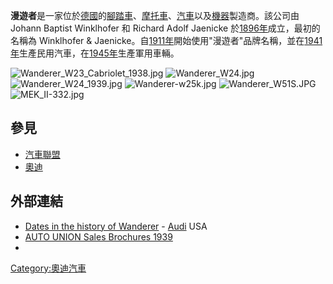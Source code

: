 {{Expand language|1=en|time=2021-08-19T10:25:03+00:00}}
{{Unreferenced|time=2021-08-19T10:25:03+00:00}}
{{Infobox company
| name  = 漫遊者
| logo  = Wanderer-werke.svg
| caption        =
| fate          = 併入[[汽車聯盟|汽車聯盟]]（Auto Union）
| successor     = 
| foundation    = [[1896年|1896年]] Johann Baptist Winklhofer 和 Richard Adolf Jaenicke 創立 
| defunct       = [[1945年|1945年]]
| location      = [[德國|德國]][[薩克森|薩克森]]
| industry      = [[腳踏車|腳踏車]], [[汽車|汽車]]
| key_people    =
| products      = <!--some of company's notable products-->
| num_employees = <!--peak number of employees-->
| parent        = <!--former parent companies, if any-->
| subsid        = <!--former subsidiaries, if any-->
}}

'''漫遊者'''是一家位於[[德國|德國]]的[[腳踏車|腳踏車]]、[[摩托車|摩托車]]、[[汽車|汽車]]以及[[機器|機器]]製造商。該公司由 Johann Baptist Winklhofer 和 Richard Adolf Jaenicke 於[[1896年|1896年]]成立，最初的名稱為 Winklhofer & Jaenicke。自[[1911年|1911年]]開始使用"漫遊者"品牌名稱，並在[[1941年|1941年]]生產民用汽車，在[[1945年|1945年]]生產軍用車輛。

[[Image:Wanderer_W23_Cabriolet_1938.jpg|left]]
[[Image:Wanderer_W24.jpg|right]]
[[Image:Wanderer_W24_1939.jpg|right]]
[[Image:Wanderer-w25k.jpg|right]]
[[Image:Wanderer_W51S.JPG|thumb]]
[[File:MEK_II-332.jpg|thumb]]

== 參見 ==
* [[汽車聯盟|汽車聯盟]]
* [[奧迪|奧迪]]

== 外部連結 ==
{{Commons category|Wanderer vehicles}}
{{Commons category|Wanderer motorcycles}}
* [http://www.audiusanews.com/newsrelease.do;jsessionid=367E15C579880A4A8AFA4EA65C89C52A?mid=53&id=1331 Dates in the history of Wanderer] - [[Audi|Audi]] USA
* [http://www.autounion1939.com AUTO UNION Sales Brochures 1939] {{Wayback|url=http://www.autounion1939.com/ |date=20200412105457 }}
* {{PM20|FID=co/024424|TEXT=Documents and clippings about|NAME=}}

{{Authority control}}
{{Audi}}
{{大眾集團}}
{{Automotive industry in Germany}}

[[Category:奧迪汽車|Category:奧迪汽車]]